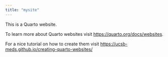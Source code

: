 ```yaml
---
title: "mysite"
---
```


This is a Quarto website.

To learn more about Quarto websites visit <https://quarto.org/docs/websites>.

For a nice tutorial on how to create them visit <https://ucsb-meds.github.io/creating-quarto-websites/>
